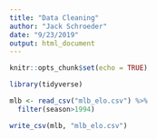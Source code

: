 ```yaml
---
title: "Data Cleaning"
author: "Jack Schroeder"
date: "9/23/2019"
output: html_document
---
```


```r
knitr::opts_chunk$set(echo = TRUE)

library(tidyverse)

mlb <- read_csv("mlb_elo.csv") %>% 
  filter(season>1994)

write_csv(mlb, "mlb_elo.csv")
```

